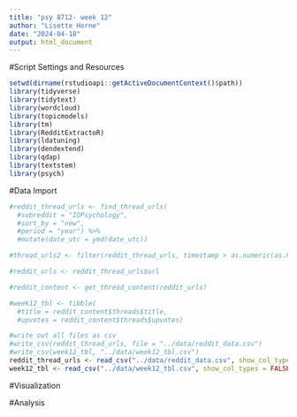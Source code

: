 ```yaml
---
title: "psy 8712- week 12"
author: "Lisette Horne"
date: "2024-04-18"
output: html_document
---
```

#Script Settings and Resources
```r
setwd(dirname(rstudioapi::getActiveDocumentContext()$path))
library(tidyverse)
library(tidytext)
library(wordcloud)
library(topicmodels)
library(tm)
library(RedditExtractoR)
library(ldatuning)
library(dendextend)
library(qdap)
library(textstem)
library(psych)
```

#Data Import
```r
#reddit_thread_urls <- find_thread_urls(
  #subreddit = "IOPsychology",
  #sort_by = "new",
  #period = "year") %>%
  #mutate(date_utc = ymd(date_utc))

#thread_urls2 <- filter(reddit_thread_urls, timestamp > as.numeric(as.POSIXct(Sys.Date() - 365)))

#reddit_urls <- reddit_thread_urls$url

#reddit_content <- get_thread_content(reddit_urls)

#week12_tbl <- tibble(
  #title = reddit_content$threads$title,
  #upvotes = reddit_content$threads$upvotes)

#write out all files as csv
#write_csv(reddit_thread_urls, file = "../data/reddit_data.csv")
#write_csv(week12_tbl, "../data/week12_tbl.csv")
reddit_thread_urls <- read_csv("../data/reddit_data.csv", show_col_types = FALSE)
week12_tbl <- read_csv("../data/week12_tbl.csv", show_col_types = FALSE)

```


#Visualization

#Analysis


